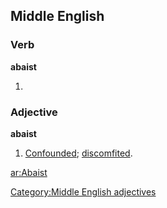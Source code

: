 ==Middle English==

===Verb===
'''abaist'''

# {{past participle of|[[abash]]|lang=Middle English}}

===Adjective===
'''abaist'''

# [[confounded|Confounded]]; [[discomfited]].

[[Category:Middle English adjectives]]

[[ar:Abaist]]